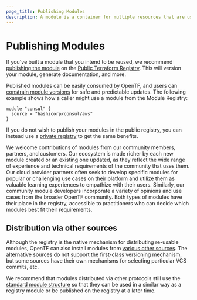 ```yaml
---
page_title: Publishing Modules
description: A module is a container for multiple resources that are used together.
---
```


# Publishing Modules

If you've built a module that you intend to be reused, we recommend
[publishing the module](/docs/registry/modules/publish) on the
[Public Terraform Registry](https://registry.terraform.io). This will version
your module, generate documentation, and more.

Published modules can be easily consumed by OpenTF, and users can
[constrain module versions](/docs/language/modules/syntax#version)
for safe and predictable updates. The following example shows how a caller
might use a module from the Module Registry:

```hcl
module "consul" {
  source = "hashicorp/consul/aws"
}
```

If you do not wish to publish your modules in the public registry, you can
instead use a [private registry](/docs/registry/private) to get
the same benefits.

We welcome contributions of modules from our community members, partners, and customers. Our ecosystem is made richer by each new module created or an existing one updated, as they reflect the wide range of experience and technical requirements of the community that uses them. Our cloud provider partners often seek to develop specific modules for popular or challenging use cases on their platform and utilize them as valuable learning experiences to empathize with their users. Similarly, our community module developers incorporate a variety of opinions and use cases from the broader OpenTF community. Both types of modules have their place in the registry, accessible to practitioners who can decide which modules best fit their requirements.

## Distribution via other sources

Although the registry is the native mechanism for distributing re-usable
modules, OpenTF can also install modules from
[various other sources](/docs/language/modules/sources). The alternative sources
do not support the first-class versioning mechanism, but some sources have
their own mechanisms for selecting particular VCS commits, etc.

We recommend that modules distributed via other protocols still use the
[standard module structure](/docs/language/modules/develop/structure) so that they can
be used in a similar way as a registry module or be published on the registry
at a later time.
